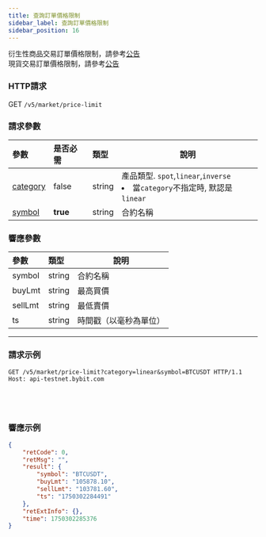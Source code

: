 ```yaml
---
title: 查詢訂單價格限制
sidebar_label: 查詢訂單價格限制
sidebar_position: 16
---
```


衍生性商品交易訂單價格限制，請參考<a href="https://announcements.bybit.com/en/article/adjustments-to-bybit-s-derivative-trading-limit-order-mechanism-blt469228de1902fff6/">公告</a><br/>
現貨交易訂單價格限制，請參考<a href="https://announcements.bybit.com/en/article/title-adjustments-to-bybit-s-spot-trading-limit-order-mechanism-blt786c0c5abf865983/">公告</a><br/>

### HTTP請求
GET `/v5/market/price-limit`

### 請求參數
| 參數 | 是否必需 | 類型 | 說明|
|:----- |:-------|:-----|------|
|[category](../enum#category) |false |string |產品類型. `spot`,`linear`,`inverse` <li>當`category`不指定時, 默認是`linear`</li>|
|[symbol](../enum#symbol) |<b>true</b> |string |合約名稱|

### 響應參數
| 參數 | 類型 | 說明|
|:----- |:-----|----- |
|symbol |string |合約名稱 |
|buyLmt |string |最高買價 |
|sellLmt |string |最低賣價 |
|ts |string |時間戳（以毫秒為單位） |

---

### 請求示例

<Tabs groupId="programming-languages">
<TabItem value="http" label="HTTP">

```http
GET /v5/market/price-limit?category=linear&symbol=BTCUSDT HTTP/1.1
Host: api-testnet.bybit.com
```

</TabItem>
<TabItem value="python" label="Python">

```python

```

</TabItem>
<TabItem value="Go" label="Go">

```go

```

</TabItem>
<TabItem value="java" label="Java">

```java

```

</TabItem>
<TabItem value="Node" label="Node.js">

```n4js

```

</TabItem>
</Tabs>

### 響應示例

```json
{
    "retCode": 0,
    "retMsg": "",
    "result": {
        "symbol": "BTCUSDT",
        "buyLmt": "105878.10",
        "sellLmt": "103781.60",
        "ts": "1750302284491"
    },
    "retExtInfo": {},
    "time": 1750302285376
}
```